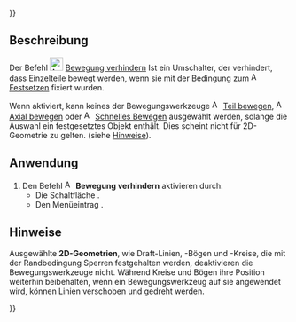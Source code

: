 {{UnfinishedDocu{{#translation:}}}}
<languages/>

{{Docnav/de
|[[Assembly3_QuickMove/de|Schnelles Bewegen]]
|[[Assembly3_TogglePartVisibility/de|Sichtbarkeit umschalten]]
|[[Assembly3_Workbench/de|Assembly3]]
|IconL=Assembly_QuickMove.svg‎‎
|IconR=Assembly_TogglePartVisibility.svg‎‎
|IconC=Assembly3_workbench_icon.svg
}}

{{GuiCommand/de
|Name=Assembly3 LockMover
|Name/de=Assembly3 BewegungVerhindern
|Icon=Assembly_LockMover.svg‎‎
|MenuLocation=Assembly3 → Lock mover
|Workbenches=[[Assembly3_Workbench/de|Assembly3]]
}}

<span id="Description"></span>
==Beschreibung==

Der Befehl [[Image:Assembly_LockMover.svg|24px]] [[Assembly3_LockMover/de|Bewegung verhindern]] Ist ein Umschalter, der verhindert, dass Einzelteile bewegt werden, wenn sie mit der Bedingung zum [[Image:Assembly_ConstraintLock.svg‎‎|16px]] [[Assembly3_ConstraintLock/de|Festsetzen]] fixiert wurden.

Wenn aktiviert, kann keines der Bewegungswerkzeuge [[Image:Assembly_Move.svg‎‎|16px]] [[Assembly3_MovePart/de|Teil bewegen]], [[Image:Assembly_AxialMove.svg‎‎|16px]] [[Assembly3_AxialMove/de|Axial bewegen]] oder [[Image:Assembly_QuickMove.svg‎‎|16px]] [[Assembly3_QuickMove/de|Schnelles Bewegen]] ausgewählt werden, solange die Auswahl ein festgesetztes Objekt enthält. Dies scheint nicht für 2D-Geometrie zu gelten. (siehe [[#Hinweise|Hinweise]]).

<span id="Usage"></span>
==Anwendung==

# Den Befehl [[Image:Assembly_LockMover.svg|16px]] '''Bewegung verhindern''' aktivieren durch:
#* Die Schaltfläche {{Button|[[Image:Assembly_LockMover.svg|16px]] [[Assembly3_LockMover/de|Bewegung verhindern]]}}.
#* Den Menüeintrag {{MenuCommand|Assembly3 → [[Image:Assembly_LockMover.svg|16px]] Bewegung verhindern}}.

<span id="Notes"></span>
==Hinweise==

Ausgewählte '''2D-Geometrien''', wie Draft-Linien, -Bögen und -Kreise, die mit der Randbedingung Sperren festgehalten werden, deaktivieren die Bewegungswerkzeuge nicht. Während Kreise und Bögen ihre Position weiterhin beibehalten, wenn ein Bewegungswerkzeug auf sie angewendet wird, können Linien verschoben und gedreht werden.


{{Docnav/de
|[[Assembly3_QuickMove/de|Schnelles Bewegen]]
|[[Assembly3_TogglePartVisibility/de|Sichtbarkeit umschalten]]
|[[Assembly3_Workbench/de|Assembly3]]
|IconL=Assembly_QuickMove.svg‎‎
|IconR=Assembly_TogglePartVisibility.svg‎‎
|IconC=Assembly3_workbench_icon.svg
}}

{{Userdocnavi{{#translation:}}}}